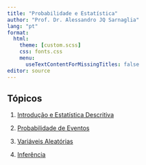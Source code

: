 ```yaml
---
title: "Probabilidade e Estatística"
author: "Prof. Dr. Alessandro JQ Sarnaglia"
lang: "pt"
format:
  html:
    theme: [custom.scss]
    css: fonts.css
    menu:
      useTextContentForMissingTitles: false
editor: source
---
```


## Tópicos

1.    [Introdução e Estatística Descritiva](U1_introducao/intro.html)

2.    [Probabilidade de Eventos](U2_probabilidade/probabilidade.html)

3.    [Variáveis Aleatórias](U3_variaveis-aleatorias/variaveis-aleatorias.html)

4.    [Inferência](U4_inferencia/inferencia.html)
